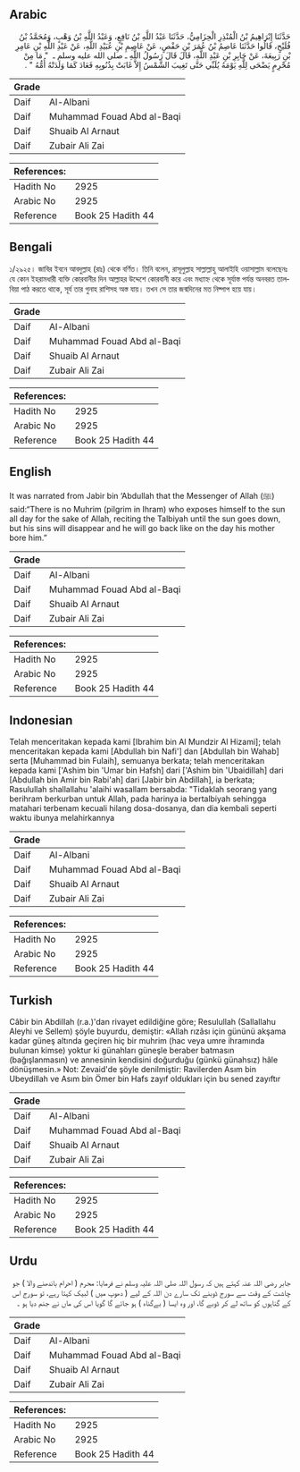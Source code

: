 ## Arabic


<div dir="rtl" lang="ar" style={{fontSize:'larger',backgroundColor:'#f8f9fa',padding:20}}>
حَدَّثَنَا إِبْرَاهِيمُ بْنُ الْمُنْذِرِ الْحِزَامِيُّ، حَدَّثَنَا عَبْدُ اللَّهِ بْنُ نَافِعٍ، وَعَبْدُ اللَّهِ بْنُ وَهْبٍ، وَمُحَمَّدُ بْنُ فُلَيْحٍ، قَالُوا حَدَّثَنَا عَاصِمُ بْنُ عُمَرَ بْنِ حَفْصٍ، عَنْ عَاصِمِ بْنِ عُبَيْدِ اللَّهِ، عَنْ عَبْدِ اللَّهِ بْنِ عَامِرِ بْنِ رَبِيعَةَ، عَنْ جَابِرِ بْنِ عَبْدِ اللَّهِ، قَالَ قَالَ رَسُولُ اللَّهِ ـ صلى الله عليه وسلم ـ ‏ "‏ مَا مِنْ مُحْرِمٍ يَضْحَى لِلَّهِ يَوْمَهُ يُلَبِّي حَتَّى تَغِيبَ الشَّمْسُ إِلاَّ غَابَتْ بِذُنُوبِهِ فَعَادَ كَمَا وَلَدَتْهُ أُمُّهُ ‏"‏ ‏.‏
</div>
<div style={{backgroundColor:'#f8f9fa',padding:20, marginBottom: 10}}><table> <thead> <tr> <th>Grade</th> <th></th> </tr> </thead> <tbody> <tr><td>Daif</td><td>Al-Albani</td></tr><tr><td>Daif</td><td>Muhammad Fouad Abd al-Baqi</td></tr><tr><td>Daif</td><td>Shuaib Al Arnaut</td></tr><tr><td>Daif</td><td>Zubair Ali Zai</td></tr></tbody></table><table> <thead> <tr> <th>References:</th> <th></th> </tr> </thead> <tbody><tr><td>Hadith No</td><td>2925</td></tr><tr><td>Arabic No</td><td>2925</td></tr><tr><td>Reference</td><td>Book 25 Hadith 44</td></tr></tbody></table></div>

## Bengali


<div dir="ltr" lang="bn" style={{fontSize:'larger',backgroundColor:'#f8f9fa',padding:20}}>
১/২৯২৫। জাবির ইবনে আবদুল্লাহ (রাঃ) থেকে বর্ণিত। তিনি বলেন, রাসূলুল্লাহ সাল্লাল্লাহু আলাইহি ওয়াসাল্লাম বলেছেনঃ যে কোন ইহরামধারী ব্যক্তি কোরবানীর দিন আল্লাহর উদ্দেশে কোরবানী করে এবং মধ্যাহ্ন থেকে সূর্যাস্ত পর্যন্ত অনবরত তালবিয়া পাঠ করতে থাকে, সূর্য তার গুনাহ রাশিসহ অস্ত যায়। তখন সে তার জন্মদিনের মত নিষ্পাপ হয়ে যায়।
</div>
<div style={{backgroundColor:'#f8f9fa',padding:20, marginBottom: 10}}><table> <thead> <tr> <th>Grade</th> <th></th> </tr> </thead> <tbody> <tr><td>Daif</td><td>Al-Albani</td></tr><tr><td>Daif</td><td>Muhammad Fouad Abd al-Baqi</td></tr><tr><td>Daif</td><td>Shuaib Al Arnaut</td></tr><tr><td>Daif</td><td>Zubair Ali Zai</td></tr></tbody></table><table> <thead> <tr> <th>References:</th> <th></th> </tr> </thead> <tbody><tr><td>Hadith No</td><td>2925</td></tr><tr><td>Arabic No</td><td>2925</td></tr><tr><td>Reference</td><td>Book 25 Hadith 44</td></tr></tbody></table></div>

## English


<div dir="ltr" lang="en" style={{fontSize:'larger',backgroundColor:'#f8f9fa',padding:20}}>
It was narrated from Jabir bin ‘Abdullah that the Messenger of Allah (ﷺ) said:“There is no Muhrim (pilgrim in Ihram) who exposes himself to the sun all day for the sake of Allah, reciting the Talbiyah until the sun goes down, but his sins will disappear and he will go back like on the day his mother bore him.”
</div>
<div style={{backgroundColor:'#f8f9fa',padding:20, marginBottom: 10}}><table> <thead> <tr> <th>Grade</th> <th></th> </tr> </thead> <tbody> <tr><td>Daif</td><td>Al-Albani</td></tr><tr><td>Daif</td><td>Muhammad Fouad Abd al-Baqi</td></tr><tr><td>Daif</td><td>Shuaib Al Arnaut</td></tr><tr><td>Daif</td><td>Zubair Ali Zai</td></tr></tbody></table><table> <thead> <tr> <th>References:</th> <th></th> </tr> </thead> <tbody><tr><td>Hadith No</td><td>2925</td></tr><tr><td>Arabic No</td><td>2925</td></tr><tr><td>Reference</td><td>Book 25 Hadith 44</td></tr></tbody></table></div>

## Indonesian


<div dir="ltr" lang="id" style={{fontSize:'larger',backgroundColor:'#f8f9fa',padding:20}}>
Telah menceritakan kepada kami [Ibrahim bin Al Mundzir Al Hizami]; telah menceritakan kepada kami [Abdullah bin Nafi'] dan [Abdullah bin Wahab] serta [Muhammad bin Fulaih], semuanya berkata; telah menceritakan kepada kami ['Ashim bin 'Umar bin Hafsh] dari ['Ashim bin 'Ubaidillah] dari [Abdullah bin Amir bin Rabi'ah] dari [Jabir bin Abdillah], ia berkata; Rasulullah shallallahu 'alaihi wasallam bersabda: "Tidaklah seorang yang berihram berkurban untuk Allah, pada harinya ia bertalbiyah sehingga matahari terbenam kecuali hilang dosa-dosanya, dan dia kembali seperti waktu ibunya melahirkannya
</div>
<div style={{backgroundColor:'#f8f9fa',padding:20, marginBottom: 10}}><table> <thead> <tr> <th>Grade</th> <th></th> </tr> </thead> <tbody> <tr><td>Daif</td><td>Al-Albani</td></tr><tr><td>Daif</td><td>Muhammad Fouad Abd al-Baqi</td></tr><tr><td>Daif</td><td>Shuaib Al Arnaut</td></tr><tr><td>Daif</td><td>Zubair Ali Zai</td></tr></tbody></table><table> <thead> <tr> <th>References:</th> <th></th> </tr> </thead> <tbody><tr><td>Hadith No</td><td>2925</td></tr><tr><td>Arabic No</td><td>2925</td></tr><tr><td>Reference</td><td>Book 25 Hadith 44</td></tr></tbody></table></div>

## Turkish


<div dir="ltr" lang="tr" style={{fontSize:'larger',backgroundColor:'#f8f9fa',padding:20}}>
Câbir bin Abdillah (r.a.)'dan rivayet edildiğine göre; Resulullah (Sallallahu Aleyhi ve Sellem) şöyle buyurdu, demiştir: «Allah rızâsı için gününü akşama kadar güneş altında geçiren hiç bir muhrim (hac veya umre ihramında bulunan kimse) yoktur ki günahları güneşle beraber batmasın (bağışlanmasın) ve annesinin kendisini doğurduğu (günkü günahsız) hâle dönüşmesin.» Not: Zevaid'de şöyle denilmiştir: Ravilerden Asım bin Ubeydillah ve Asım bin Ömer bin Hafs zayıf oldukları için bu sened zayıftır
</div>
<div style={{backgroundColor:'#f8f9fa',padding:20, marginBottom: 10}}><table> <thead> <tr> <th>Grade</th> <th></th> </tr> </thead> <tbody> <tr><td>Daif</td><td>Al-Albani</td></tr><tr><td>Daif</td><td>Muhammad Fouad Abd al-Baqi</td></tr><tr><td>Daif</td><td>Shuaib Al Arnaut</td></tr><tr><td>Daif</td><td>Zubair Ali Zai</td></tr></tbody></table><table> <thead> <tr> <th>References:</th> <th></th> </tr> </thead> <tbody><tr><td>Hadith No</td><td>2925</td></tr><tr><td>Arabic No</td><td>2925</td></tr><tr><td>Reference</td><td>Book 25 Hadith 44</td></tr></tbody></table></div>

## Urdu


<div dir="rtl" lang="ur" style={{fontSize:'larger',backgroundColor:'#f8f9fa',padding:20}}>
جابر رضی اللہ عنہ کہتے ہیں کہ رسول اللہ صلی اللہ علیہ وسلم نے فرمایا: محرم ( احرام باندھنے والا ) جو چاشت کے وقت سے سورج ڈوبنے تک سارے دن اللہ کے لیے ( دھوپ میں ) لبیک کہتا رہے، تو سورج اس کے گناہوں کو ساتھ لے کر ڈوبے گا، اور وہ ایسا ( بےگناہ ) ہو جائے گا گویا اس کی ماں نے جنم دیا ہو ۔
</div>
<div style={{backgroundColor:'#f8f9fa',padding:20, marginBottom: 10}}><table> <thead> <tr> <th>Grade</th> <th></th> </tr> </thead> <tbody> <tr><td>Daif</td><td>Al-Albani</td></tr><tr><td>Daif</td><td>Muhammad Fouad Abd al-Baqi</td></tr><tr><td>Daif</td><td>Shuaib Al Arnaut</td></tr><tr><td>Daif</td><td>Zubair Ali Zai</td></tr></tbody></table><table> <thead> <tr> <th>References:</th> <th></th> </tr> </thead> <tbody><tr><td>Hadith No</td><td>2925</td></tr><tr><td>Arabic No</td><td>2925</td></tr><tr><td>Reference</td><td>Book 25 Hadith 44</td></tr></tbody></table></div>